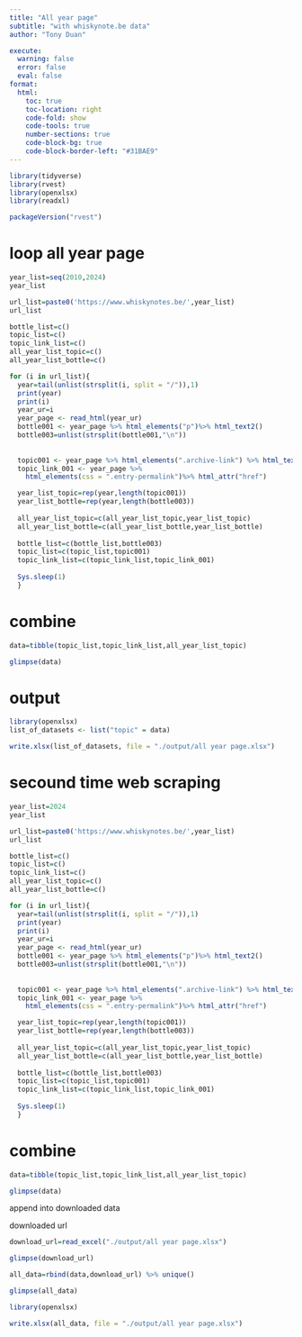 ```yaml
---
title: "All year page"
subtitle: "with whiskynote.be data"
author: "Tony Duan"

execute:
  warning: false
  error: false
  eval: false
format:
  html:
    toc: true
    toc-location: right
    code-fold: show
    code-tools: true
    number-sections: true
    code-block-bg: true
    code-block-border-left: "#31BAE9"
---
```


```r
library(tidyverse)
library(rvest)
library(openxlsx)
library(readxl)
```

```r
packageVersion("rvest")
```

# loop all year page

```r
year_list=seq(2010,2024)
year_list
```

```r
url_list=paste0('https://www.whiskynotes.be/',year_list)
url_list
```


```r

bottle_list=c()
topic_list=c()
topic_link_list=c()
all_year_list_topic=c()
all_year_list_bottle=c()
```


```r

for (i in url_list){
  year=tail(unlist(strsplit(i, split = "/")),1)
  print(year)
  print(i)
  year_ur=i
  year_page <- read_html(year_ur)
  bottle001 <- year_page %>% html_elements("p")%>% html_text2()
  bottle003=unlist(strsplit(bottle001,"\n"))
  
  
  topic001 <- year_page %>% html_elements(".archive-link") %>% html_text2()
  topic_link_001 <- year_page %>%
    html_elements(css = ".entry-permalink")%>% html_attr("href")

  year_list_topic=rep(year,length(topic001))
  year_list_bottle=rep(year,length(bottle003))
  
  all_year_list_topic=c(all_year_list_topic,year_list_topic)
  all_year_list_bottle=c(all_year_list_bottle,year_list_bottle)
  
  bottle_list=c(bottle_list,bottle003)
  topic_list=c(topic_list,topic001)
  topic_link_list=c(topic_link_list,topic_link_001)
  
  Sys.sleep(1)
  }

```


# combine

```r
data=tibble(topic_list,topic_link_list,all_year_list_topic)
```

```r
glimpse(data)
```


# output


```r
library(openxlsx)
list_of_datasets <- list("topic" = data)

write.xlsx(list_of_datasets, file = "./output/all year page.xlsx")
```



# secound time web scraping




```r
year_list=2024
year_list
```

```r
url_list=paste0('https://www.whiskynotes.be/',year_list)
url_list
```


```r

bottle_list=c()
topic_list=c()
topic_link_list=c()
all_year_list_topic=c()
all_year_list_bottle=c()
```


```r

for (i in url_list){
  year=tail(unlist(strsplit(i, split = "/")),1)
  print(year)
  print(i)
  year_ur=i
  year_page <- read_html(year_ur)
  bottle001 <- year_page %>% html_elements("p")%>% html_text2()
  bottle003=unlist(strsplit(bottle001,"\n"))
  
  
  topic001 <- year_page %>% html_elements(".archive-link") %>% html_text2()
  topic_link_001 <- year_page %>%
    html_elements(css = ".entry-permalink")%>% html_attr("href")

  year_list_topic=rep(year,length(topic001))
  year_list_bottle=rep(year,length(bottle003))
  
  all_year_list_topic=c(all_year_list_topic,year_list_topic)
  all_year_list_bottle=c(all_year_list_bottle,year_list_bottle)
  
  bottle_list=c(bottle_list,bottle003)
  topic_list=c(topic_list,topic001)
  topic_link_list=c(topic_link_list,topic_link_001)
  
  Sys.sleep(1)
  }

```


# combine

```r
data=tibble(topic_list,topic_link_list,all_year_list_topic)
```

```r
glimpse(data)
```


append into downloaded data


downloaded url
```r
download_url=read_excel("./output/all year page.xlsx")
```

```r
glimpse(download_url)
```
```r
all_data=rbind(data,download_url) %>% unique()
```


```r
glimpse(all_data)
```
```r
library(openxlsx)

write.xlsx(all_data, file = "./output/all year page.xlsx")
```



